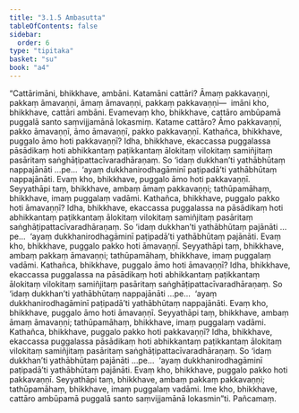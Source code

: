 ```yaml
---
title: "3.1.5 Ambasutta"
tableOfContents: false
sidebar:
  order: 6
type: "tipitaka"
basket: "su"
book: "a4"
---
```



<DynamicBreadcrumb />

<Division number="105" book="a4">

<Paragraph number="699" book="a4">
“Cattārimāni, bhikkhave, ambāni. Katamāni cattāri? Āmaṃ pakkavaṇṇi, pakkaṃ āmavaṇṇi, āmaṃ āmavaṇṇi, pakkaṃ pakkavaṇṇi—  imāni kho, bhikkhave, cattāri ambāni. Evamevaṃ kho, bhikkhave, cattāro ambūpamā puggalā santo saṃvijjamānā lokasmiṃ. Katame cattāro? Āmo pakkavaṇṇī, pakko āmavaṇṇī, āmo āmavaṇṇī, pakko pakkavaṇṇī.
</Paragraph>

<Paragraph number="700" book="a4">
Kathañca, bhikkhave, puggalo āmo hoti pakkavaṇṇī? Idha, bhikkhave, ekaccassa puggalassa pāsādikaṃ hoti abhikkantaṃ paṭikkantaṃ ālokitaṃ vilokitaṃ samiñjitaṃ pasāritaṃ saṅghāṭipattacīvaradhāraṇaṃ. So ‘idaṃ dukkhan’ti yathābhūtaṃ nappajānāti …pe…  ‘ayaṃ dukkhanirodhagāminī paṭipadā’ti yathābhūtaṃ nappajānāti. Evaṃ kho, bhikkhave, puggalo āmo hoti pakkavaṇṇī. Seyyathāpi taṃ, bhikkhave, ambaṃ āmaṃ pakkavaṇṇi; tathūpamāhaṃ, bhikkhave, imaṃ puggalaṃ vadāmi.
</Paragraph>

<Paragraph number="701" book="a4">
Kathañca, bhikkhave, puggalo pakko hoti āmavaṇṇī? Idha, bhikkhave, ekaccassa puggalassa na pāsādikaṃ hoti abhikkantaṃ paṭikkantaṃ ālokitaṃ vilokitaṃ samiñjitaṃ pasāritaṃ saṅghāṭipattacīvaradhāraṇaṃ. So ‘idaṃ dukkhan’ti yathābhūtaṃ pajānāti …pe…  ‘ayaṃ dukkhanirodhagāminī paṭipadā’ti yathābhūtaṃ pajānāti. Evaṃ kho, bhikkhave, puggalo pakko hoti āmavaṇṇī. Seyyathāpi taṃ, bhikkhave, ambaṃ pakkaṃ āmavaṇṇi; tathūpamāhaṃ, bhikkhave, imaṃ puggalaṃ vadāmi.
</Paragraph>

<Paragraph number="702" book="a4">
Kathañca, bhikkhave, puggalo āmo hoti āmavaṇṇī? Idha, bhikkhave, ekaccassa puggalassa na pāsādikaṃ hoti abhikkantaṃ paṭikkantaṃ ālokitaṃ vilokitaṃ samiñjitaṃ pasāritaṃ saṅghāṭipattacīvaradhāraṇaṃ. So ‘idaṃ dukkhan’ti yathābhūtaṃ nappajānāti …pe…  ‘ayaṃ dukkhanirodhagāminī paṭipadā’ti yathābhūtaṃ nappajānāti. Evaṃ kho, bhikkhave, puggalo āmo hoti āmavaṇṇī. Seyyathāpi taṃ, bhikkhave, ambaṃ āmaṃ āmavaṇṇi; tathūpamāhaṃ, bhikkhave, imaṃ puggalaṃ vadāmi.
</Paragraph>

<Paragraph number="703" book="a4">
Kathañca, bhikkhave, puggalo pakko hoti pakkavaṇṇī? Idha, bhikkhave, ekaccassa puggalassa pāsādikaṃ hoti abhikkantaṃ paṭikkantaṃ ālokitaṃ vilokitaṃ samiñjitaṃ pasāritaṃ saṅghāṭipattacīvaradhāraṇaṃ. So ‘idaṃ dukkhan’ti yathābhūtaṃ pajānāti …pe…  ‘ayaṃ dukkhanirodhagāminī paṭipadā’ti yathābhūtaṃ pajānāti. Evaṃ kho, bhikkhave, puggalo pakko hoti pakkavaṇṇī. Seyyathāpi taṃ, bhikkhave, ambaṃ pakkaṃ pakkavaṇṇi; tathūpamāhaṃ, bhikkhave, imaṃ puggalaṃ vadāmi. Ime kho, bhikkhave, cattāro ambūpamā puggalā santo saṃvijjamānā lokasmin”ti.

</Paragraph>
</Division>

<Paragraph number="704" type="center" book="a4">
Pañcamaṃ.
</Paragraph>
